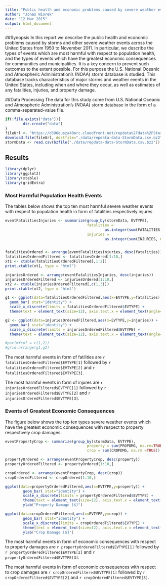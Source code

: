 ```yaml
---
title: "Public health and economic problems caused by severe weather events"
author: "Jonas Wiorek"
date: "12 Mar 2015"
output: html_document
---
```

##Synopsis
In this report we describe the public health and economic problems caused by storms and other severe weather events across the United States from 1950 to November 2011. In particular, we describe the types of events which are most harmful with respect to population health, and the types of events which have the greatest economic consequences for communities and municipalities. It is a key concern to prevent such outcomes to the extent possible.
For this purpose the U.S. National Oceanic and Atmospheric Administration's (NOAA) storm database is studied. This database tracks characteristics of major storms and weather events in the United States, including when and where they occur, as well as estimates of any fatalities, injuries, and property damage.

##Data Processing
The data for this study come from U.S. National Oceanic and Atmospheric Administration's (NOAA) storm database in the form of a comma-separated-value file.
```r
if(!file.exists("data")){
        dir.create("data")
}
fileUrl <- "https://d396qusza40orc.cloudfront.net/repdata%2Fdata%2FStormData.csv.bz2"
download.file(fileUrl, destfile="./data/repdata-data-StormData.csv.bz2", method="curl")
stormData <- read.csv(bzfile("./data/repdata-data-StormData.csv.bz2"))
```


## Results
```r
library(dplyr)
library(ggplot2)
library(xtable)
library(gridExtra)
```

### Most Harmful Population Health Events
The tables below shows the top ten most harmful severe weather events with respect to population health in form of fatalities respectively injures. 
```r
eventFatalitiesInjuries <- summarize(group_by(stormData, EVTYPE), 
                                     fatalities = 
                                             as.integer(sum(FATALITIES, na.rm=TRUE)),
                                     injuries = 
                                             as.integer(sum(INJURIES, na.rm =TRUE)))


fatalitiesOrdered <- arrange(eventFatalitiesInjuries, desc(fatalities))
fatalitiesOrderedFiltered <- fatalitiesOrdered[1:10,]
xt1 <- xtable(fatalitiesOrderedFiltered[,1:2])
print.xtable(xt1, type = "html")

injuriesOrdered <- arrange(eventFatalitiesInjuries, desc(injuries))
injuriesOrderedFiltered <- injuriesOrdered[1:10,]
xt2 <- xtable(injuriesOrderedFiltered[,c(1,3)])
print.xtable(xt2, type = "html")

g1 <- ggplot(data=fatalitiesOrderedFiltered,aes(x=EVTYPE,y=fatalities)) +
  geom_bar( stat="identity") +
  scale_x_discrete(limits = fatalitiesOrderedFiltered$EVTYPE) +
  theme(text = element_text(size=12), axis.text.x = element_text(angle=90))

g2 <- ggplot(data=injuriesOrderedFiltered,aes(x=EVTYPE,y=injuries)) +
  geom_bar( stat="identity") +
  scale_x_discrete(limits = injuriesOrderedFiltered$EVTYPE) +
  theme(text = element_text(size=12), axis.text.x = element_text(angle=90))

#par(mfcol = c(1,2))
#grid.arrange(g1,g2)
```
The most harmful events in form of fatilities are `r fatalitiesOrderedFiltered$EVTYPE[1]` followed by `r fatalitiesOrderedFiltered$EVTYPE[2]` and `r fatalitiesOrderedFiltered$EVTYPE[3]`.

The most harmful events in form of injures are `r injuriesOrderedFiltered$EVTYPE[1]` followed by `r injuriesOrderedFiltered$EVTYPE[2]` and `r injuriesOrderedFiltered$EVTYPE[3]`.

### Events of Greatest Economic Consequences
The figure below shows the top ten types severe weather events which have the greatest economic consequences with respect to property respectively crop damages.
```r
eventPropertyCrop <- summarize(group_by(stormData, EVTYPE), 
                                     property = sum(PROPDMG, na.rm=TRUE),
                                     crop = sum(CROPDMG, na.rm =TRUE))

propertyOrdered <- arrange(eventPropertyCrop, desc(property))
propertyOrderedFiltered <- propertyOrdered[1:10,]

cropOrdered <- arrange(eventPropertyCrop, desc(crop))
cropOrderedFiltered <- cropOrdered[1:10,]

ggplot(data=propertyOrderedFiltered,aes(x=EVTYPE,y=property)) +
        geom_bar( stat="identity") +
        scale_x_discrete(limits = propertyOrderedFiltered$EVTYPE) +
        theme(text = element_text(size=12), axis.text.x = element_text(angle=90)) +
        ylab("Property Damage [$]")

ggplot(data=cropOrderedFiltered,aes(x=EVTYPE,y=crop)) +
        geom_bar( stat="identity") +
        scale_x_discrete(limits = cropOrderedFiltered$EVTYPE) +
        theme(text = element_text(size=12), axis.text.x = element_text(angle=90)) +
        ylab("Crop Damage [$]")
```

The most harmful events in form of economic consequences with respect to property damages are `r propertyOrderedFiltered$EVTYPE[1]` followed by `r propertyOrderedFiltered$EVTYPE[2]` and `r propertyOrderedFiltered$EVTYPE[3]`.

The most harmful events in form of economic consequences with respect to crop damages are `r cropOrderedFiltered$EVTYPE[1]` followed by `r cropOrderedFiltered$EVTYPE[2]` and `r cropOrderedFiltered$EVTYPE[3]`.

